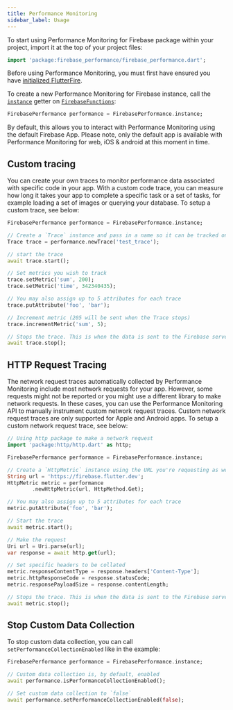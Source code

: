 ```yaml
---
title: Performance Monitoring
sidebar_label: Usage
---
```



To start using Performance Monitoring for Firebase package within your project, import it at the top of your project files:

```dart
import 'package:firebase_performance/firebase_performance.dart';
```

Before using Performance Monitoring, you must first have ensured you have [initialized FlutterFire](overview#initializing-flutterfire).

To create a new Performance Monitoring for Firebase instance, call the [`instance`](!firebase_performance.FirebasePerformance.instance) getter on [`FirebaseFunctions`](!firebase_performance.FirebasePerformance):

```dart
FirebasePerformance performance = FirebasePerformance.instance;
```

By default, this allows you to interact with Performance Monitoring using the default Firebase App. Please note, only the default app is available with
Performance Monitoring for web, iOS & android at this moment in time.

## Custom tracing

You can create your own traces to monitor performance data associated with specific code in your app. With a custom code trace, you can
measure how long it takes your app to complete a specific task or a set of tasks, for example loading a set of images or querying your database.
To setup a custom trace, see below:

```dart
FirebasePerformance performance = FirebasePerformance.instance;

// Create a `Trace` instance and pass in a name so it can be tracked on your Firebase console:
Trace trace = performance.newTrace('test_trace');

// start the trace
await trace.start();

// Set metrics you wish to track
trace.setMetric('sum', 200);
trace.setMetric('time', 342340435);

// You may also assign up to 5 attributes for each trace
trace.putAttribute('foo', 'bar');

// Increment metric (205 will be sent when the Trace stops)
trace.incrementMetric('sum', 5);

// Stops the trace. This is when the data is sent to the Firebase server and it will appear in your Firebase console
await trace.stop();
```

## HTTP Request Tracing

The network request traces automatically collected by Performance Monitoring include most network requests for your app.
However, some requests might not be reported or you might use a different library to make network requests. In these cases,
you can use the Performance Monitoring API to manually instrument custom network request traces. Custom network request traces
are only supported for Apple and Android apps. To setup a custom network request trace, see below:

```dart
// Using http package to make a network request
import 'package:http/http.dart' as http;

FirebasePerformance performance = FirebasePerformance.instance;

// Create a `HttpMetric` instance using the URL you're requesting as well as the type of request
String url = 'https://firebase.flutter.dev';
HttpMetric metric = performance
        .newHttpMetric(url, HttpMethod.Get);

// You may also assign up to 5 attributes for each trace
metric.putAttribute('foo', 'bar');

// Start the trace
await metric.start();

// Make the request
Uri url = Uri.parse(url);
var response = await http.get(url);

// Set specific headers to be collated
metric.responseContentType = response.headers['Content-Type'];
metric.httpResponseCode = response.statusCode;
metric.responsePayloadSize = response.contentLength;

// Stops the trace. This is when the data is sent to the Firebase server and it will appear in your Firebase console
await metric.stop();

```

## Stop Custom Data Collection

To stop custom data collection, you can call `setPerformanceCollectionEnabled` like in the example:

```dart
FirebasePerformance performance = FirebasePerformance.instance;

// Custom data collection is, by default, enabled
await performance.isPerformanceCollectionEnabled();

// Set custom data collection to `false`
await performance.setPerformanceCollectionEnabled(false);
```
